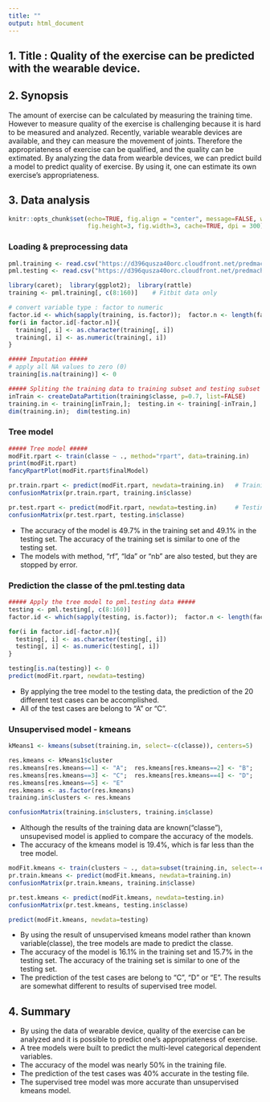 ```yaml
---
title: ""
output: html_document
---
```


## 1. Title : Quality of the exercise can be predicted with the wearable device.

## 2. Synopsis
  The amount of exercise can be calculated by measuring the training time. However to measure quality of the exercise is challenging because it is hard to be measured and analyzed. Recently, variable wearable devices are available, and they can measure the movement of joints. Therefore the appropriateness of exercise can be qualified, and the quality can be extimated.
  By analyzing the data from wearble devices, we can predict build a model to predict quality of exercise. By using it, one can estimate its own exercise's appropriateness.

## 3. Data analysis
```r
knitr::opts_chunk$set(echo=TRUE, fig.align = "center", message=FALSE, warning=FALSE, 
                      fig.height=3, fig.width=3, cache=TRUE, dpi = 300)
```

### Loading & preprocessing data
```r
pml.training <- read.csv("https://d396qusza40orc.cloudfront.net/predmachlearn/pml-training.csv", header=TRUE)
pml.testing <- read.csv("https://d396qusza40orc.cloudfront.net/predmachlearn/pml-testing.csv", header=TRUE)

library(caret);  library(ggplot2);  library(rattle)
training <- pml.training[, c(8:160)]    # Fitbit data only

# convert variable type : factor to numeric 
factor.id <- which(sapply(training, is.factor));  factor.n <- length(factor.id)
for(i in factor.id[-factor.n]){
  training[, i] <- as.character(training[, i])
  training[, i] <- as.numeric(training[, i])
}

##### Imputation #####
# apply all NA values to zero (0)
training[is.na(training)] <- 0

##### Spliting the training data to training subset and testing subset #####
inTrain <- createDataPartition(training$classe, p=0.7, list=FALSE)
training.in <- training[inTrain,];  testing.in <- training[-inTrain,]
dim(training.in);  dim(testing.in)
```

### Tree model 
```r
##### Tree model #####
modFit.rpart <- train(classe ~ ., method="rpart", data=training.in)
print(modFit.rpart)
fancyRpartPlot(modFit.rpart$finalModel)

pr.train.rpart <- predict(modFit.rpart, newdata=training.in)   # Training subset
confusionMatrix(pr.train.rpart, training.in$classe)

pr.test.rpart <- predict(modFit.rpart, newdata=testing.in)     # Testing subset
confusionMatrix(pr.test.rpart, testing.in$classe)
```
- The accuracy of the model is 49.7% in the training set and 49.1% in the testing set. The accuracy of the training set is similar to one of the testing set.
- The models with method, "rf", "lda" or "nb" are also tested, but they are stopped by error.

### Prediction the classe of the pml.testing data
```r
##### Apply the tree model to pml.testing data #####
testing <- pml.testing[, c(8:160)]
factor.id <- which(sapply(testing, is.factor));  factor.n <- length(factor.id)

for(i in factor.id[-factor.n]){
  testing[, i] <- as.character(testing[, i])
  testing[, i] <- as.numeric(testing[, i])
}

testing[is.na(testing)] <- 0
predict(modFit.rpart, newdata=testing)
```
- By applying the tree model to the testing data, the prediction of the 20 different test cases can be accomplished.
- All of the test cases are belong to "A" or "C".

### Unsupervised model - kmeans
```r
kMeans1 <- kmeans(subset(training.in, select=-c(classe)), centers=5)

res.kmeans <- kMeans1$cluster
res.kmeans[res.kmeans==1] <- "A";  res.kmeans[res.kmeans==2] <- "B";  
res.kmeans[res.kmeans==3] <- "C";  res.kmeans[res.kmeans==4] <- "D";  
res.kmeans[res.kmeans==5] <- "E"
res.kmeans <- as.factor(res.kmeans)
training.in$clusters <- res.kmeans

confusionMatrix(training.in$clusters, training.in$classe)
```
- Although the results of the training data are known("classe"), unsupevised model is applied to compare the accuracy of the models.
- The accuracy of the kmeans model is 19.4%, which is far less than the tree model.

```r
modFit.kmeans <- train(clusters ~ ., data=subset(training.in, select=-c(classe)), method="rpart")
pr.train.kmeans <- predict(modFit.kmeans, newdata=training.in)
confusionMatrix(pr.train.kmeans, training.in$classe)

pr.test.kmeans <- predict(modFit.kmeans, newdata=testing.in)
confusionMatrix(pr.test.kmeans, testing.in$classe)

predict(modFit.kmeans, newdata=testing)
```
- By using the result of unsupervised kmeans model rather than known variable(classe), the tree models are made to predict the classe.
- The accuracy of the model is 16.1% in the training set and 15.7% in the testing set. The accuracy of the training set is similar to one of the testing set.
- The prediction of the test cases are belong to "C", "D" or "E". The results are somewhat different to results of supervised tree model.

## 4. Summary
- By using the data of wearable device, quality of the exercise can be analyzed and it is possible to predict one's appropriateness of exercise.
- A tree models were built to predict the multi-level categorical dependent variables.
- The accuracy of the model was nearly 50% in the training file.
- The prediction of the test cases was 40% accurate in the testing file.
- The supervised tree model was more accurate than unsupervised kmeans model.
